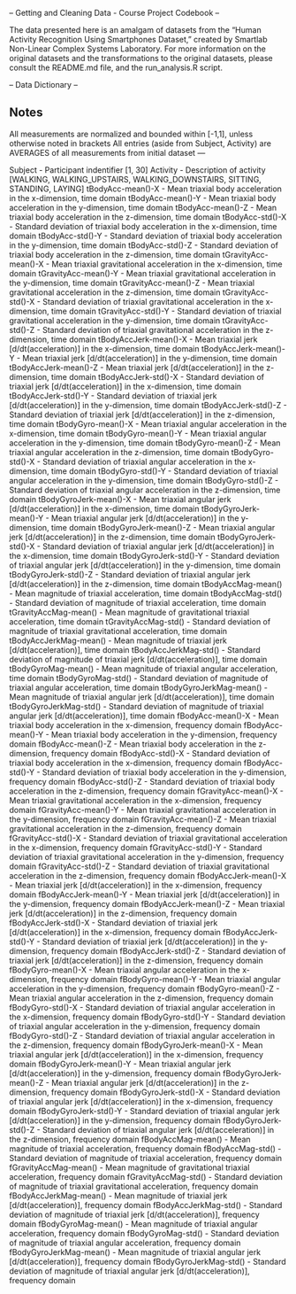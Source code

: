 -- Getting and Cleaning Data - Course Project Codebook --

The data presented here is an amalgam of datasets from the "Human Activity Recognition Using Smartphones Dataset,"
created by Smartlab Non-Linear Complex Systems Laboratory.  For more information on the original datasets and the 
transformations to the original datasets, please consult the README.md file, and the run_analysis.R script.

-- Data Dictionary --

Notes
---
All measurements are normalized and bounded within [-1,1], unless otherwise noted in brackets
All entries (aside from Subject, Activity) are AVERAGES of all measurements from initial dataset 
---

Subject - Participant indentifier [1, 30]
Activity - Description of activity [WALKING, WALKING_UPSTAIRS, WALKING_DOWNSTAIRS, SITTING, STANDING, LAYING]
tBodyAcc-mean()-X - Mean triaxial body acceleration in the x-dimension, time domain
tBodyAcc-mean()-Y - Mean triaxial body acceleration in the y-dimension, time domain
tBodyAcc-mean()-Z - Mean triaxial body acceleration in the z-dimension, time domain
tBodyAcc-std()-X - Standard deviation of triaxial body acceleration in the x-dimension, time domain
tBodyAcc-std()-Y - Standard deviation of triaxial body acceleration in the y-dimension, time domain
tBodyAcc-std()-Z - Standard deviation of triaxial body acceleration in the z-dimension, time domain
tGravityAcc-mean()-X - Mean triaxial gravitational acceleration in the x-dimension, time domain
tGravityAcc-mean()-Y - Mean triaxial gravitational acceleration in the y-dimension, time domain
tGravityAcc-mean()-Z - Mean triaxial gravitational acceleration in the z-dimension, time domain
tGravityAcc-std()-X - Standard deviation of triaxial gravitational acceleration in the x-dimension, time domain
tGravityAcc-std()-Y - Standard deviation of triaxial gravitational acceleration in the y-dimension, time domain
tGravityAcc-std()-Z - Standard deviation of triaxial gravitational acceleration in the z-dimension, time domain
tBodyAccJerk-mean()-X - Mean triaxial jerk [d/dt(acceleration)] in the x-dimension, time domain
tBodyAccJerk-mean()-Y - Mean triaxial jerk [d/dt(acceleration)] in the y-dimension, time domain
tBodyAccJerk-mean()-Z - Mean triaxial jerk [d/dt(acceleration)] in the z-dimension, time domain
tBodyAccJerk-std()-X - Standard deviation of triaxial jerk [d/dt(acceleration)] in the x-dimension, time domain
tBodyAccJerk-std()-Y - Standard deviation of triaxial jerk [d/dt(acceleration)] in the y-dimension, time domain
tBodyAccJerk-std()-Z - Standard deviation of triaxial jerk [d/dt(acceleration)] in the z-dimension, time domain
tBodyGyro-mean()-X - Mean triaxial angular acceleration in the x-dimension, time domain
tBodyGyro-mean()-Y - Mean triaxial angular acceleration in the y-dimension, time domain
tBodyGyro-mean()-Z - Mean triaxial angular acceleration in the z-dimension, time domain
tBodyGyro-std()-X  - Standard deviation of triaxial angular acceleration in the x-dimension, time domain
tBodyGyro-std()-Y  - Standard deviation of triaxial angular acceleration in the y-dimension, time domain
tBodyGyro-std()-Z  - Standard deviation of triaxial angular acceleration in the z-dimension, time domain
tBodyGyroJerk-mean()-X - Mean triaxial angular jerk [d/dt(acceleration)] in the x-dimension, time domain
tBodyGyroJerk-mean()-Y - Mean triaxial angular jerk [d/dt(acceleration)] in the y-dimension, time domain
tBodyGyroJerk-mean()-Z - Mean triaxial angular jerk [d/dt(acceleration)] in the z-dimension, time domain
tBodyGyroJerk-std()-X - Standard deviation of triaxial angular jerk [d/dt(acceleration)] in the x-dimension, time domain
tBodyGyroJerk-std()-Y - Standard deviation of triaxial angular jerk [d/dt(acceleration)] in the y-dimension, time domain
tBodyGyroJerk-std()-Z - Standard deviation of triaxial angular jerk [d/dt(acceleration)] in the z-dimension, time domain
tBodyAccMag-mean() - Mean magnitude of triaxial acceleration, time domain
tBodyAccMag-std() - Standard deviation of magnitude of triaxial acceleration, time domain
tGravityAccMag-mean() - Mean magnitude of gravitational triaxial acceleration, time domain
tGravityAccMag-std() - Standard deviation of magnitude of triaxial gravitational acceleration, time domain
tBodyAccJerkMag-mean() - Mean magnitude of triaxial jerk [d/dt(acceleration)], time domain
tBodyAccJerkMag-std() - Standard deviation of magnitude of triaxial jerk [d/dt(acceleration)], time domain
tBodyGyroMag-mean() - Mean magnitude of triaxial angular acceleration, time domain
tBodyGyroMag-std() - Standard deviation of magnitude of triaxial angular acceleration, time domain
tBodyGyroJerkMag-mean() - Mean magnitude of triaxial angular jerk [d/dt(acceleration)], time domain
tBodyGyroJerkMag-std() - Standard deviation of magnitude of triaxial angular jerk [d/dt(acceleration)], time domain
fBodyAcc-mean()-X - Mean triaxial body acceleration in the x-dimension, frequency domain
fBodyAcc-mean()-Y - Mean triaxial body acceleration in the y-dimension, frequency domain
fBodyAcc-mean()-Z - Mean triaxial body acceleration in the z-dimension, frequency domain
fBodyAcc-std()-X - Standard deviation of triaxial body acceleration in the x-dimension, frequency domain
fBodyAcc-std()-Y - Standard deviation of triaxial body acceleration in the y-dimension, frequency domain
fBodyAcc-std()-Z - Standard deviation of triaxial body acceleration in the z-dimension, frequency domain
fGravityAcc-mean()-X - Mean triaxial gravitational acceleration in the x-dimension, frequency domain
fGravityAcc-mean()-Y - Mean triaxial gravitational acceleration in the y-dimension, frequency domain
fGravityAcc-mean()-Z - Mean triaxial gravitational acceleration in the z-dimension, frequency domain
fGravityAcc-std()-X - Standard deviation of triaxial gravitational acceleration in the x-dimension, frequency domain
fGravityAcc-std()-Y - Standard deviation of triaxial gravitational acceleration in the y-dimension, frequency domain
fGravityAcc-std()-Z - Standard deviation of triaxial gravitational acceleration in the z-dimension, frequency domain
fBodyAccJerk-mean()-X - Mean triaxial jerk [d/dt(acceleration)] in the x-dimension, frequency domain
fBodyAccJerk-mean()-Y - Mean triaxial jerk [d/dt(acceleration)] in the y-dimension, frequency domain
fBodyAccJerk-mean()-Z - Mean triaxial jerk [d/dt(acceleration)] in the z-dimension, frequency domain
fBodyAccJerk-std()-X - Standard deviation of triaxial jerk [d/dt(acceleration)] in the x-dimension, frequency domain
fBodyAccJerk-std()-Y - Standard deviation of triaxial jerk [d/dt(acceleration)] in the y-dimension, frequency domain
fBodyAccJerk-std()-Z - Standard deviation of triaxial jerk [d/dt(acceleration)] in the z-dimension, frequency domain
fBodyGyro-mean()-X - Mean triaxial angular acceleration in the x-dimension, frequency domain
fBodyGyro-mean()-Y - Mean triaxial angular acceleration in the y-dimension, frequency domain
fBodyGyro-mean()-Z - Mean triaxial angular acceleration in the z-dimension, frequency domain
fBodyGyro-std()-X  - Standard deviation of triaxial angular acceleration in the x-dimension, frequency domain
fBodyGyro-std()-Y  - Standard deviation of triaxial angular acceleration in the y-dimension, frequency domain
fBodyGyro-std()-Z  - Standard deviation of triaxial angular acceleration in the z-dimension, frequency domain
fBodyGyroJerk-mean()-X - Mean triaxial angular jerk [d/dt(acceleration)] in the x-dimension, frequency domain
fBodyGyroJerk-mean()-Y - Mean triaxial angular jerk [d/dt(acceleration)] in the y-dimension, frequency domain
fBodyGyroJerk-mean()-Z - Mean triaxial angular jerk [d/dt(acceleration)] in the z-dimension, frequency domain
fBodyGyroJerk-std()-X - Standard deviation of triaxial angular jerk [d/dt(acceleration)] in the x-dimension, frequency domain
fBodyGyroJerk-std()-Y - Standard deviation of triaxial angular jerk [d/dt(acceleration)] in the y-dimension, frequency domain
fBodyGyroJerk-std()-Z - Standard deviation of triaxial angular jerk [d/dt(acceleration)] in the z-dimension, frequency domain
fBodyAccMag-mean() - Mean magnitude of triaxial acceleration, frequency domain
fBodyAccMag-std() - Standard deviation of magnitude of triaxial acceleration, frequency domain
fGravityAccMag-mean() - Mean magnitude of gravitational triaxial acceleration, frequency domain
fGravityAccMag-std() - Standard deviation of magnitude of triaxial gravitational acceleration, frequency domain
fBodyAccJerkMag-mean() - Mean magnitude of triaxial jerk [d/dt(acceleration)], frequency domain
fBodyAccJerkMag-std() - Standard deviation of magnitude of triaxial jerk [d/dt(acceleration)], frequency domain
fBodyGyroMag-mean() - Mean magnitude of triaxial angular acceleration, frequency domain
fBodyGyroMag-std() - Standard deviation of magnitude of triaxial angular acceleration, frequency domain
fBodyGyroJerkMag-mean() - Mean magnitude of triaxial angular jerk [d/dt(acceleration)], frequency domain
fBodyGyroJerkMag-std() - Standard deviation of magnitude of triaxial angular jerk [d/dt(acceleration)], frequency domain
